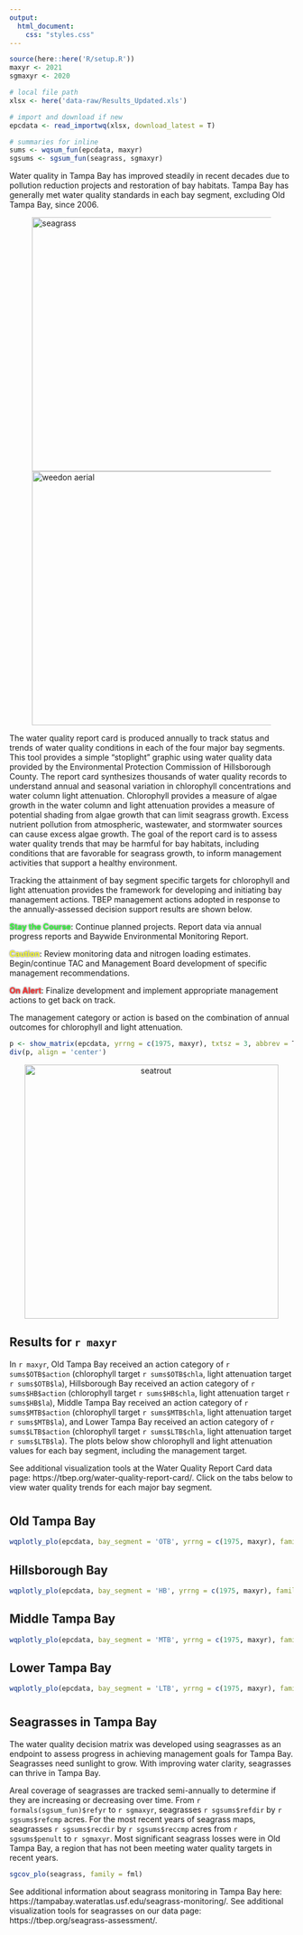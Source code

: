 ```yaml
---
output:
  html_document:
    css: "styles.css"
---
```


```r
source(here::here('R/setup.R'))
maxyr <- 2021
sgmaxyr <- 2020

# local file path
xlsx <- here('data-raw/Results_Updated.xls')

# import and download if new
epcdata <- read_importwq(xlsx, download_latest = T)

# summaries for inline
sums <- wqsum_fun(epcdata, maxyr)
sgsums <- sgsum_fun(seagrass, sgmaxyr)
```

Water quality in Tampa Bay has improved steadily in recent decades due to pollution reduction projects and restoration of bay habitats. Tampa Bay has generally met water quality standards in each bay segment, excluding Old Tampa Bay, since 2006.

<div id="wrapper">
<figure>
<img alt="seagrass" src="img/seagrass.jpg" width="450"/>
<img alt="weedon aerial" src="img/weedon.jpg" width="450"/>
</figure>
</div>
<p></p>

The water quality report card is produced annually to track status and trends of water quality conditions in each of the four major bay segments.  This tool provides a simple "stoplight" graphic using water quality data provided by the Environmental Protection Commission of Hillsborough County.  The report card synthesizes thousands of water quality records to understand annual and seasonal variation in chlorophyll concentrations and water column light attenuation.  Chlorophyll provides a measure of algae growth in the water column and light attenuation provides a measure of potential shading from algae growth that can limit seagrass growth.  Excess nutrient pollution from atmospheric, wastewater, and stormwater sources can cause excess algae growth. The goal of the report card is to assess water quality trends that may be harmful for bay habitats, including conditions that are favorable for seagrass growth, to inform management activities that support a healthy environment.   

Tracking the attainment of bay segment specific targets for chlorophyll and light attenuation provides the framework for developing and initiating bay management actions. TBEP management actions adopted in response to the annually-assessed decision support results are shown below.

<span style="color:#33FF3B; text-shadow: 0 0 3px #333;">__Stay the Course__</span>: Continue planned projects. Report data via annual progress reports and Baywide Environmental Monitoring Report. 

<span style="color:#F9FF33; text-shadow: 0 0 3px #333;">__Caution__</span>: Review monitoring data and nitrogen loading estimates. Begin/continue TAC and Management Board development of specific management recommendations.

<span style="color:#FF3333; text-shadow: 0 0 3px #333;">__On Alert__</span>: Finalize development and implement appropriate management actions to get back on track.

The management category or action is based on the combination of annual outcomes for chlorophyll and light attenuation.   

```r
p <- show_matrix(epcdata, yrrng = c(1975, maxyr), txtsz = 3, abbrev = T, historic = T, family = fml, plotly = T, width = 300, height = 700)
div(p, align = 'center')
```

<center><img alt="seatrout" src="img/WQ_Action.png" width="450"/></center>

## Results for `r maxyr`

In `r maxyr`, Old Tampa Bay received an action category of `r sums$OTB$action` (chlorophyll target `r sums$OTB$chla`, light attenuation target `r sums$OTB$la`), Hillsborough Bay received an action category of `r sums$HB$action` (chlorophyll target `r sums$HB$chla`, light attenuation target `r sums$HB$la`), Middle Tampa Bay received an action category of `r sums$MTB$action` (chlorophyll target `r sums$MTB$chla`, light attenuation target `r sums$MTB$la`), and Lower Tampa Bay received an action category of `r sums$LTB$action` (chlorophyll target `r sums$LTB$chla`, light attenuation target `r sums$LTB$la`). The plots below show chlorophyll and light attenuation values for each bay segment, including the management target.

See additional visualization tools at the Water Quality Report Card data page: https://tbep.org/water-quality-report-card/.  Click on the tabs below to view water quality trends for each major bay segment.

# {.tabset .tabset-pills}

## Old Tampa Bay

```r
wqplotly_plo(epcdata, bay_segment = 'OTB', yrrng = c(1975, maxyr), family = fml, width = 1000, height = 500)
```

## Hillsborough Bay

```r
wqplotly_plo(epcdata, bay_segment = 'HB', yrrng = c(1975, maxyr), family = fml, width = 1000, height = 500)
```

## Middle Tampa Bay

```r
wqplotly_plo(epcdata, bay_segment = 'MTB', yrrng = c(1975, maxyr), family = fml, width = 1000, height = 500)
```

## Lower Tampa Bay

```r
wqplotly_plo(epcdata, bay_segment = 'LTB', yrrng = c(1975, maxyr), family = fml, width = 1000, height = 500)
```

#

## Seagrasses in Tampa Bay

The water quality decision matrix was developed using seagrasses as an endpoint to assess progress in achieving management goals for Tampa Bay. Seagrasses need sunlight to grow.  With improving water clarity, seagrasses can thrive in Tampa Bay.

Areal coverage of seagrasses are tracked semi-annually to determine if they are increasing or decreasing over time.  From `r formals(sgsum_fun)$refyr` to `r sgmaxyr`, seagrasses `r sgsums$refdir` by `r sgsums$refcmp` acres.  For the most recent years of seagrass maps, seagrasses `r sgsums$recdir` by `r sgsums$reccmp` acres from `r sgsums$penult` to `r sgmaxyr`. Most significant seagrass losses were in Old Tampa Bay, a region that has not been meeting water quality targets in recent years.

```r
sgcov_plo(seagrass, family = fml)
```

See additional information about seagrass monitoring in Tampa Bay here: https://tampabay.wateratlas.usf.edu/seagrass-monitoring/. See additional visualization tools for seagrasses on our data page: https://tbep.org/seagrass-assessment/.

<script type="text/javascript" src="js/iframeResizer.contentWindow.min.js"></script>
